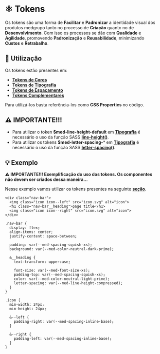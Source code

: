 
<Meta title="Tokens/Tokens" />

# ⚛️ Tokens

Os tokens são uma forma de **Facilitar** e **Padronizar** a identidade visual dos produtos medgrupo tanto no processo de **Criação** quanto no de **Desenvolvimento**.
Com isso os processos se dão com **Qualidade** e **Agilidade**, promovendo **Padronização** e **Reusabilidade**, minimizando **Custos** e **Retrabalho**.

## 💈 Utilização

Os tokens estão presentes em:

- **[Tokens de Cores](http://desenv.ordomederi.com/med-components/?path=/story/tokens-cores--cores)**
- **[Tokens de Tipografia](http://desenv.ordomederi.com/med-components/?path=/story/tokens-tipografia--tipografia)**
- **[Tokens de Espaçamento](http://desenv.ordomederi.com/med-components/?path=/story/tokens-espacamento--espacamento)**
- **[Tokens Complementares](http://desenv.ordomederi.com/med-components/?path=/story/tokens-complementares--complementares)**

Para utilizá-los basta referência-los como **CSS Properties** no código.

## ⚠️ IMPORTANTE!!!

- Para utilizar o token **$med-line-height-default** em **[Tipografia](http://desenv.ordomederi.com/med-components/?path=/story/tokens-tipografia--tipografia)** é necessário o uso da função SASS **[line-height()](http://desenv.ordomederi.com/med-components/?path=/story/global-functions-tipografia--page#line-height)**.
- Para utilizar os tokens **$med-letter-spacing-*** em **[Tipografia](http://desenv.ordomederi.com/med-components/?path=/story/tokens-tipografia--tipografia)** é necessário o uso da função SASS **[letter-spacing()](http://desenv.ordomederi.com/med-components/?path=/story/global-functions-tipografia--page#letter-spacing)**.

## 💡 Exemplo

**⚠️ IMPORTANTE!!! Exemplificação do uso dos tokens. Os componentes não devem ser criados dessa maneira...**

Nesse exemplo vamos utilizar os tokens presentes na seguinte **[seção](http://desenv.ordomederi.com/med-components/?path=/story/tokens-exemplo--exemplo)**.

```
<div class="nav-bar">
  <img class="icon icon--left" src="icon.svg" alt="icon">
  <h1 class="nav-bar__heading">page title</h1>
  <img class="icon icon--right" src="icon.svg" alt="icon">
</div>
```

```
.nav-bar {
  display: flex;
  align-items: center;
  justify-content: space-between;

  padding: var(--med-spacing-squish-xs);
  background: var(--med-color-neutral-dark-prime);

  &__heading {
    text-transform: uppercase;

    font-size: var(--med-font-size-xs);
    padding-top: var(--med-spacing-squish-xs);
    color: var(--med-color-neutral-light-prime);
    letter-spacing: var(--med-line-height-compressed);
  }
}

.icon {
  min-width: 24px;
  min-height: 24px;

  &--left {
    padding-right: var(--med-spacing-inline-base);
  }

  &--right {
    padding-left: var(--med-spacing-inline-base);
  }
}
```
